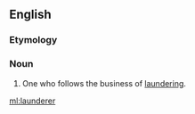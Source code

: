 ==English==

===Etymology===
{{suffix|launder|er|lang=en}}

===Noun===
{{en-noun}}

#One who follows the business of [[laundering]].

[[ml:launderer]]